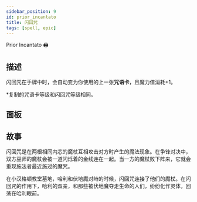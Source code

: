 ```yaml
---
sidebar_position: 9
id: prior_incantato
title: 闪回咒
tags: [spell, epic]
---
```


Prior Incantato 🖨

<!--truncate-->



<CardBasics cardKey={id}/>


## 描述

闪回咒在手牌中时，会自动变为你使用的上一张**咒语卡**，且魔力值消耗+1。

*复制的咒语卡等级和闪回咒等级相同。

## 面板


<LevelComponent/>


<CardDynamicTable cardKey={id}/>


<CardComplexTable cardKey={id}/>





## 故事

闪回咒是在两根相同内芯的魔杖互相攻击对方时产生的魔法现象。在争锋对决中，双方巫师的魔杖会被一道闪烁着的金线连在一起。当一方的魔杖败下阵来，它就会重现施法者最近施过的魔咒。

在小汉格顿教堂墓地，哈利和伏地魔对峙的时候，闪回咒连接了他们的魔杖。在闪回咒的作用下，哈利的双亲，和那些被伏地魔夺走生命的人们，纷纷化作灵体，回荡在哈利眼前。
